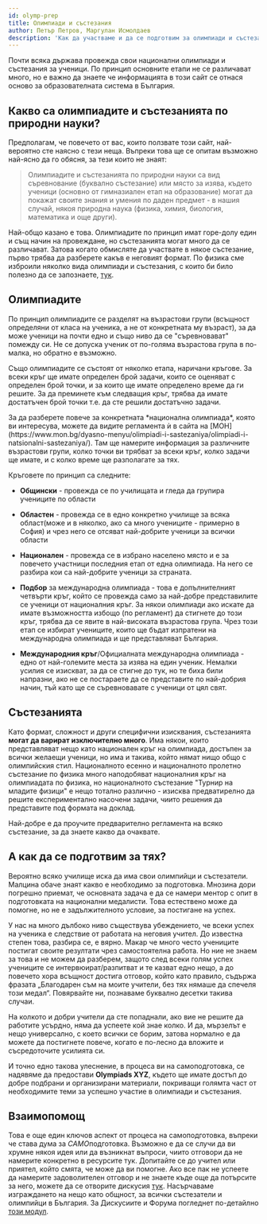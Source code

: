 ```yaml
---
id: olymp-prep
title: Олимпиади и състезания
author: Петър Петров, Маргулан Исмолдаев
description: 'Как да участваме и да се подготвим за олимпиади и състезания по физика?'
---
```


<Warning title="Информацията се отнася за България">
Почти всяка държава провежда свои национални олимпиади и състезания за ученици. По принцип основните етапи не се различават много, но е важно да знаете че информацията в този сайт се отнася осново за образователната система в България.
</Warning>

## Какво са олимпиадите и състезанията по природни науки?
Предполагам, че повечето от вас, които ползвате този сайт, най-вероятно сте наясно с тези неща. Въпреки това ще се опитам възможно най-ясно да го обясня, за тези които не знаят:

>Олимпиадите и състезанията по природни науки са вид съревнование (буквално състезание) или място за изява, където ученици (основно от гимназиален етап на образование) могат да покажат своите знания и умения по даден предмет - в нашия случай, някоя природна наука (физика, химия, биология, математика и още други). 

Най-общо казано е това. Олимпиадите по принцип имат горе-долу един и същ начин на провеждане, но състезанията могат много да се различават. Затова когато обмисляте да участвате в някое състезание, първо трябва да разберете какъв е неговият формат. По физика сме изброили няколко вида олимпиади и състезания, с които би било полезно да се запознаете, [тук](/general/phys-resources).


## Олимпиадите
По принцип олимпиадите се разделят на възрастови групи (всъщност определяни от класа на ученика, а не от конкретната му възраст), за да може ученици на почти едно и също ниво да се "съревновават" помежду си. Не се допуска ученик от по-голяма възрастова група в по-малка, но обратно е възможно.

Също олимпиадите се състоят от няколко етапа, наричани кръгове. За всеки кръг ще имате определен брой задачи, които се оценяват с определен брой точки, и за които ще имате определено време да ги решите. За да преминете към следващия кръг, трябва да имате достатъчен брой точки т.е. да сте решили достатъчно задачи.

<Warning title="Специфичните изисквания">
За да разберете повече за конкретната *национална олимпиада*, която ви интересува, можете да видите регламента ѝ в сайта на [МОН](https://www.mon.bg/dyasno-menyu/olimpiadi-i-sastezaniya/olimpiadi-i-natsionalni-sastezaniya/). Там ще намерите информация за различните възрастови групи, колко точки ви трябват за всеки кръг, колко задачи ще имате, и с колко време ще разполагате за тях.
</Warning>

Кръговете по принцип са следните:

- **Общински** - провежда се по училищата и гледа да групира учениците по области
- **Областен** - провежда се в едно конкретно училище за всяка област(може и в няколко, ако са много учениците - примерно в София) и чрез него се отсяват най-добрите ученици за всички области
- **Национален** - провежда се в избрано населено място и е за повечето участници последния етап от една олимпиада. На него се разбира кои са най-добрите ученици за страната.

- **Подбор** за международна олимпиада - това е допълнителният четвърти кръг, който се провежда само за най-добре представилите се ученици от националния кръг. За някои олимпиади ако искате да имате възможността избощо (по регламент) да стигнете до този кръг, трябва да се явите в най-високата възрастова група. Чрез този етап се избират учениците, които ще бъдат изпратени на международна олимпиада и ще представляват България.

- **Международния кръг**/Официалната международна олимпиада - едно от най-големите места за изява на един ученик. Немалки усилия се изискват, за да се стигне до тук, но те биха били напразни, ако не се постараете да се представите по най-добрия начин, тъй като ще се съревновавате с ученици от цял свят.

## Състезанията
Като формат, сложност и други специфични изисквания, състезанията **могат да варират изключително много**. Има някои, които представляват нещо като национален кръг на олимпиада, достъпен за всички желаещи ученици, но има и такива, който нямат нищо общо с олимпийския стил. 
<Optional title="Пример:">
Националното есенно и националното пролетно състезание по физика много наподобяват националния кръг на олимпиадата по физика, но националното състезание "Турнир на младите физици" е нещо тотално различно - изисква предватирелно да решите експериментално насочени задачи, чиито решения да представите под формата на доклад.
</Optional>

<Warning>
Най-добре е да проучите предварително регламента на всяко състезание, за да знаете какво да очаквате.
</Warning>

## А как да се подготвим за тях?
Вероятно всяко училище иска да има свои олимпийци и състезатели. Малцина обаче знаят какво е необходимо за подготовка. Мнозина дори погрешно приемат, че основната задача е да се намери ментор с опит в подготовката на национални медалисти. Това естествено може да помогне, но не е задължителното условие, за постигане на успех.

У нас на много дълбоко ниво съществува убеждението, че всеки успех на ученика е следствие от работата на неговия учител. До известна степен това, разбира се, е вярно. Макар че много често учениците постигат своите резултати чрез самостоятелна работа. Но ние не знаем за това и не можем да разберем, защото след всеки голям успех учениците се интервюират/разпитват и те казват едно нещо, а до повечето хора всъщност достига отговор, който като правило, съдържа фразата „Благодарен съм на моите учители, без тях нямаше да спечеля този медал“. Повярвайте ни, познаваме буквално десетки такива случаи.

На колкото и добри учители да сте попаднали, ако вие не решите да работите усърдно, няма да успеете кой знае колко. И да, мързелът е нещо универсално, с което всички се борим, затова нормално е да можете да постигнете повече, когато е по-лесно да вложите и съсредоточите усилията си. 

И точно едно такова улеснение, в процеса ви на самоподготовка, се надявяме да предостави **Olympiads XYZ**, където ще имате достъп до добре подбрани и организирани материали, покриващи голямта част от необходимите теми за успешно участие в олимпиади и състезания.

## Взаимопомощ 

Това е още един ключов аспект от процеса на самоподготовка, въпреки че става дума за *САМО*подготовка. Възможно е да се случи да ви хрумне някоя идея или да възникнат въпроси, чиито отговори да не намерите конкретно в ресурсите тук. Допитайте се до учител или приятел, който смята, че може да ви помогне. Ако все пак не успеете да намерите задоволителен отговор и не знаете къде още да потърсите за него, можете да се отворите дискусия [тук](https://github.com/OlympiadsXYZ/olympiads-xyz/discussions). Насърчаваме изграждането на нещо като общност, за всички състезатели и олимпийци в България. За Дискусиите и Форума погледнет по-детайлно [този модул](/general/discussions).
